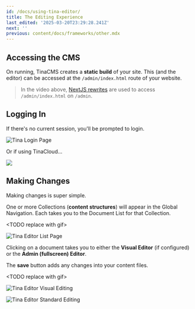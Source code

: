 ```yaml
---
id: /docs/using-tina-editor/
title: The Editing Experience
last_edited: '2025-03-20T23:29:28.241Z'
next: ''
previous: content/docs/frameworks/other.mdx
---
```


<Youtube embedSrc="https://www.youtube.com/embed/CsCQS7HIBv0?si=rrQbD_l21B7u2zyo" />

## Accessing the CMS

On running, TinaCMS creates a **static build** of your site. This (and the editor) can be accessed at the `/admin/index.html` route of your website.

> In the video above, [NextJS rewrites](https://nextjs.org/docs/app/api-reference/config/next-config-js/rewrites) are used to access `/admin/index.html` on `/admin`.

## Logging In

If there's no current session, you'll be prompted to login.

![Tina Login Page](/img/tina-login.png)

Or if using TinaCloud...

![](/img/docs/tinacloudauth.png)

## Making Changes

Making changes is super simple.

One or more Collections (**content structures**) will appear in the Global Navigation. Each takes you to the Document List for that Collection.

\<TODO replace with gif>

![Tina Editor List Page](/img/tina-list-page.png)

Clicking on a document takes you to either the **Visual Editor** (if configured) or the **Admin (fullscreen) Editor**.

The **save** button adds any changes into your content files.

\<TODO replace with gif>

![Tina Editor Visual Editing](/img/docs/contextual-editing.png)

![Tina Editor Standard Editing](/img/tina-standard-editing.png)
